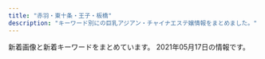 ```yaml
---
title: "赤羽・東十条・王子・板橋"
description: "キーワード別にの巨乳アジアン・チャイナエステ嬢情報をまとめました。"
---
```


新着画像と新着キーワードをまとめています。
2021年05月17日の情報です。

<DmmAffiliateIns />
<KeywordTable
  shops={
    [
    {
        "img_links": [
            "http://shanshan-esthe.com/img/sta0.jpg",
            "http://shanshan-esthe.com/img/st14.jpg",
            "http://shanshan-esthe.com/img/sta14.jpg",
            "http://shanshan-esthe.com/img/st16.jpg",
            "http://shanshan-esthe.com/img/no.png"
        ],
        "station": "JR\u6771\u5341\u6761\u99c5\u5317\u53e3",
        "keywords": {
            "D": 2,
            "86": 2
        },
        "url": "http://shanshan-esthe.com/",
        "name": "\u9999\u9999"
    },
    {
        "name": "Only one \uff5e\u30aa\u30f3\u30ea\u30fc\u30ef\u30f3\uff5e",
        "keywords": {},
        "station": "JR\u8d64\u7fbd\u99c5\u5357\u53e3",
        "img_links": [
            "http://www.roserelaxation.info/upload/201807/1531195952.jpg",
            "http://www.roserelaxation.info/upload/images/20171206_132823.jpg",
            "http://www.roserelaxation.info/upload/201807/1531197286.jpg",
            "http://www.roserelaxation.info/upload/201807/1531195547.jpg",
            "http://www.roserelaxation.info/upload/201707/1499300573.jpg",
            "http://www.roserelaxation.info/upload/images/20170706_091357.jpg",
            "http://www.roserelaxation.info/upload/201801/thumb/1517150493.jpg",
            "http://www.roserelaxation.info/upload/202007/thumb/1594636684.jpg",
            "http://www.roserelaxation.info/upload/201712/thumb_dis/1512155748.jpg",
            "http://www.roserelaxation.info/upload/images/20170613_104732.jpg",
            "http://www.roserelaxation.info/upload/202007/thumb_dis/1594636246.jpg",
            "http://www.roserelaxation.info/upload/201807/thumb_dis/1531195547.jpg",
            "http://www.roserelaxation.info/upload/201807/thumb/1531195547.jpg",
            "http://www.roserelaxation.info/upload/202008/1598846272.jpg",
            "http://www.roserelaxation.info/upload/201801/thumb_dis/1517150493.jpg",
            "http://www.roserelaxation.info/upload/201712/1512155748.jpg",
            "http://www.roserelaxation.info/upload/201708/1502280972.jpg",
            "http://www.roserelaxation.info/upload/images/20171214_032900.jpg",
            "http://www.roserelaxation.info/upload/202007/thumb_dis/1594636322.jpg",
            "http://www.roserelaxation.info/upload/202007/thumb/1594636355.jpg",
            "http://www.roserelaxation.info/upload/images/20171206_132919.jpg",
            "http://www.roserelaxation.info/upload/201708/thumb_dis/1502280972.jpg",
            "http://www.roserelaxation.info/upload/images/20171206_133002.jpg",
            "http://www.roserelaxation.info/upload/images/20170525_102731.jpg",
            "http://www.roserelaxation.info/upload/201808/thumb_dis/1535596152.jpg",
            "http://www.roserelaxation.info/upload/202007/thumb/1594636246.jpg",
            "http://www.roserelaxation.info/upload/201801/1517150493.jpg",
            "http://www.roserelaxation.info/upload/202007/1594636684.jpg",
            "http://www.roserelaxation.info/upload/201807/thumb_dis/1531195952.jpg",
            "http://www.roserelaxation.info/upload/202007/1594636355.jpg",
            "http://www.roserelaxation.info/upload/images/20171206_132851.jpg",
            "http://www.roserelaxation.info/upload/202007/1594636246.jpg",
            "http://www.roserelaxation.info/upload/202007/thumb_dis/1594636684.jpg",
            "http://www.roserelaxation.info/upload/201807/thumb_dis/1531197286.jpg",
            "http://www.roserelaxation.info/upload/202007/thumb_dis/1594636355.jpg",
            "http://www.roserelaxation.info/upload/201712/thumb/1512155748.jpg",
            "http://www.roserelaxation.info/upload/201807/thumb/1531195952.jpg"
        ],
        "url": "http://www.roserelaxation.info/"
    },
    {
        "station": "\u5c3e\u4e45\u99c5",
        "img_links": [
            "https://nippori-massage.com/images/qrcode.png",
            "https://nippori-massage.com/images/obi.jpg",
            "https://nippori-massage.com/images/esthe3.jpg",
            "https://nippori-massage.com/images/header3.png",
            "https://nippori-massage.com/line/10min-coupon.png",
            "https://nippori-massage.com/room/room-l4.jpg",
            "https://nippori-massage.com/icon/line.png",
            "https://nippori-massage.com//icon/facebook.png",
            "https://scdn.line-apps.com/n/line_add_friends/btn/ja.png",
            "https://nippori-massage.com/images/esthe1.jpg",
            "https://nippori-massage.com/images/clear.png",
            "https://nippori-massage.com/images/esthe4.jpg",
            "https://nippori-massage.com/room/room-l3.jpg",
            "https://nippori-massage.com/icon/yelp.png",
            "https://nippori-massage.com/images/esthe2.jpg",
            "https://nippori-massage.com/icon/facebook.png",
            "https://nippori-massage.com/room/room-l2.jpg",
            "https://nippori-massage.com/icon/twitter.png",
            "https://nippori-massage.com/staff/sakura-s1.jpg",
            "https://nippori-massage.com/room/room-l1.jpg",
            "https://nippori-massage.com/staff/sakura-l1.jpg",
            "https://nippori-massage.com/images/main1.jpg",
            "https://nippori-massage.com/footer/footer-line.png",
            "https://nippori-massage.com/line/line-qr.png",
            "https://nippori-massage.com/mens-esthe/2021/04/15/sakura-s1.jpg",
            "https://nippori-massage.com/images/main-sp.jpg",
            "https://nippori-massage.com/images/line_friend.png",
            "https://nippori-massage.com/footer/footer-staff.png",
            "https://nippori-massage.com/footer/footer-tel.png"
        ],
        "url": "https://nippori-massage.com/",
        "name": "\u56de\u697d\u82d1",
        "keywords": {}
    },
    {
        "keywords": {
            "E": 5,
            "86": 10,
            "87": 5,
            "C": 5,
            "85": 5,
            "D": 10
        },
        "url": "http://coconat.work/",
        "station": "JR\u8d64\u7fbd\u99c5\u6771\u53e3",
        "img_links": [
            "http://coconat.work/images/staff_t.jpg",
            "http://coconat.work/images/m-top004.jpg",
            "http://coconat.work/staff/yuko1.jpg",
            "http://coconat.work/images/m-head01.jpg",
            "http://coconat.work/staff/yuyu1.jpg",
            "http://coconat.work/images/news_t.jpg",
            "http://coconat.work/staff/ayaka1.jpg",
            "http://coconat.work/images/interior_t.jpg",
            "http://coconat.work/images/news.jpg",
            "http://coconat.work/images/call.png",
            "http://coconat.work/staff/rina1.jpg"
        ],
        "name": "\u30b3\u30b3\u30ca\u30c3\u30c4"
    },
    {
        "keywords": {
            "85": 3,
            "83": 3,
            "84": 3,
            "86": 3
        },
        "img_links": [
            "http://yuri.msa.jp/layer/images/top/top_04.jpg",
            "http://yuri.msa.jp/images/staff_06.jpg",
            "http://yuri.msa.jp/images/ser4.jpg",
            "http://yuri.msa.jp/images/staff_02.jpg",
            "http://yuri.msa.jp/layer/images/top/top_01.jpg",
            "http://yuri.msa.jp/layer/images/top/top_02.jpg",
            "http://yuri.msa.jp/images/ser1.jpg",
            "http://yuri.msa.jp/images/ser3.jpg",
            "http://yuri.msa.jp/layer/images/top/top_05.jpg",
            "http://yuri.msa.jp/images/info.png",
            "http://yuri.msa.jp/images/top1.jpg",
            "http://yuri.msa.jp/images/ser2.jpg",
            "http://yuri.msa.jp/images/wenzi-staff.png",
            "http://yuri.msa.jp/images/staff_03.jpg",
            "http://yuri.msa.jp/images/1.jpg",
            "http://yuri.msa.jp/images/staff_04.jpg",
            "http://yuri.msa.jp/images/staff_bj1.png",
            "http://yuri.msa.jp/images/s_service.png",
            "http://yuri.msa.jp/layer/images/top.jpg",
            "http://yuri.msa.jp/images/staff_01.jpg",
            "http://yuri.msa.jp/layer/images/top/top_06.jpg",
            "http://yuri.msa.jp/images/staff_bj4.png",
            "http://yuri.msa.jp/images/s_info.png",
            "http://yuri.msa.jp/images/top2.jpg",
            "http://yuri.msa.jp/layer/images/top/top_03.jpg",
            "http://yuri.msa.jp/layer/images/top/top_08.png"
        ],
        "name": "\u767e\u5408",
        "station": "JR\u6771\u5341\u6761\u99c5\u5317\u53e3",
        "url": "http://yuri.msa.jp/"
    },
    {
        "station": "JR\u8d64\u7fbd\u99c5\u5357\u53e3",
        "keywords": {
            "86": 4,
            "85": 9,
            "90": 2,
            "84": 4
        },
        "img_links": [
            "http://lastpara.net/image/cast/cast_261_1_l.jpg",
            "http://lastpara.net/image/cast/cast_265_1_s.jpg",
            "http://lastpara.net/image/cast/cast_287_1_s.jpg",
            "http://lastpara.net/image/cast/cast_263_1_l.jpg",
            "http://lastpara.net/image/cast/cast_287_1_l.jpg",
            "http://lastpara.net/image/cast/cast_259_1_s.jpg",
            "http://lastpara.net/img/event/camp_top_02.jpg",
            "http://lastpara.net/image/cast/cast_286_1_l.jpg",
            "http://lastpara.net/image/cast/cast_255_1_l.jpg",
            "http://lastpara.net/image/cast/cast_256_1_s.jpg",
            "http://lastpara.net/img/news-ttl.jpg",
            "http://lastpara.net/img/recuit.png",
            "http://lastpara.net/image/cast/cast_262_1_l.jpg",
            "http://lastpara.net/image/cast/cast_263_1_s.jpg",
            "http://lastpara.net/image/cast/cast_259_1_l.jpg",
            "http://lastpara.net/image/cast/cast_265_1_l.jpg",
            "http://lastpara.net/image/cast/cast_256_1_l.jpg",
            "http://lastpara.net/image/cast/cast_286_1_s.jpg"
        ],
        "url": "http://lastpara.net/",
        "name": "Last Paradise \uff5e\u30e9\u30b9\u30c8\u30d1\u30e9\u30c0\u30a4\u30b9\uff5e"
    },
    {
        "name": "\u6211\u304c\u5bb6",
        "keywords": {
            "83": 4,
            "86": 4,
            "C": 9,
            "85": 8,
            "D": 16
        },
        "img_links": [
            "https://wagaya.xyz.mn/images/s_staff.png",
            "https://wagaya.xyz.mn/images/top.jpg",
            "https://wagaya.xyz.mn/photos/sites/56/2021/04/2021041205512892.jpg",
            "https://wagaya.xyz.mn/images/s_news.png",
            "https://wagaya.xyz.mn/photos/sites/56/2021/04/202104050602539.jpg",
            "https://wagaya.xyz.mn/photos/sites/56/2021/04/2021040506054956.jpg",
            "https://wagaya.xyz.mn/images/mobile.jpg",
            "https://wagaya.xyz.mn/photos/sites/56/2021/04/2021041205512961.jpg",
            "https://wagaya.xyz.mn/images/nbj1.png"
        ],
        "url": "https://wagaya.xyz.mn/",
        "station": "JR\u738b\u5b50\u99c5\u4e2d\u592e\u53e3"
    },
    {
        "station": "JR\u8d64\u7fbd\u99c5\u6771\u53e3",
        "url": "http://angel-aroma.net/",
        "name": "\u30c0\u30fc\u30ea\u30f3",
        "img_links": [
            "http://angel-aroma.net/img/m30.jpg",
            "http://angel-aroma.net/img/m4.jpg",
            "http://angel-aroma.net/img/m5.jpg",
            "http://angel-aroma.net/img/sta1.jpg",
            "http://angel-aroma.net/img/stafft.jpg",
            "http://angel-aroma.net/img/sta3.jpg",
            "http://angel-aroma.net/img/m2.jpg",
            "http://angel-aroma.net/img/top.jpg",
            "http://angel-aroma.net/img/sta6.jpg",
            "http://angel-aroma.net/img/sta2.jpg",
            "http://angel-aroma.net/img/no.png",
            "http://angel-aroma.net/img/sta5.jpg",
            "http://angel-aroma.net/img/qr.jpg",
            "http://angel-aroma.net/img/m3.jpg",
            "http://angel-aroma.net/img/m20.jpg",
            "http://angel-aroma.net/img/m6.jpg",
            "http://angel-aroma.net/img/m10.jpg",
            "http://angel-aroma.net/img/m1.jpg"
        ],
        "keywords": {
            "86": 4,
            "82": 2,
            "84": 2,
            "87": 2
        }
    },
    {
        "url": "http://figret.xyz/",
        "keywords": {
            "85": 2,
            "D": 5,
            "C": 1,
            "87": 1
        },
        "img_links": [
            "http://figret.xyz/uploads/210517/1-21051G0253T50.jpg",
            "http://figret.xyz/static/picture/girls-bar.png",
            "http://figret.xyz/static/picture/bar-girls.png",
            "http://figret.xyz/static/picture/info2.jpg",
            "http://figret.xyz/uploads/210501/1-2105011FK05b.jpg",
            "http://figret.xyz/uploads/210515/1-2105151454123F.jpg",
            "http://figret.xyz/uploads/200520/1-200520100455411.jpg",
            "http://figret.xyz/static/picture/bar-infomation.png",
            "http://figret.xyz/static/picture/info1.jpg",
            "http://figret.xyz/uploads/200520/1-200520100430557.jpg",
            "http://figret.xyz/static/picture/bar-news.png",
            "http://figret.xyz/uploads/200520/1-200520094144146.jpg",
            "http://figret.xyz/static/picture/bar-inte.png",
            "http://figret.xyz/static/picture/info_text.jpg"
        ],
        "station": "JR\u5341\u6761\u99c5\u5357\u53e3",
        "name": "\u7e01\u697d"
    },
    {
        "station": "JR\u738b\u5b50\u99c5\u5317\u53e3",
        "name": "\u7f8e\u5065",
        "url": "http://oji.pink/",
        "img_links": [
            "http://oji.pink/images/r2.jpg",
            "http://oji.pink/images/g7.jpg",
            "http://oji.pink/images/r4.jpg",
            "http://oji.pink/images/r3.jpg",
            "http://oji.pink/images/top.jpg",
            "http://oji.pink/images/aki.jpg",
            "http://oji.pink/images/1.png",
            "http://oji.pink/images/g0.jpg",
            "http://oji.pink/images/new1.jpg",
            "http://oji.pink/images/g2.jpg",
            "http://oji.pink/images/zi_staff.png",
            "http://oji.pink/images/g5.jpg",
            "http://oji.pink/images/yuki.jpg",
            "http://oji.pink/images/zi_link.png",
            "http://oji.pink/images/g1.jpg",
            "http://oji.pink/images/r1.jpg",
            "http://oji.pink/images/3.png",
            "http://oji.pink/images/mobile.jpg"
        ],
        "keywords": {
            "C": 15
        }
    },
    {
        "url": "http://www.goodtime.iesjp.com/",
        "img_links": [
            "http://www.goodtime.iesjp.com/images/m-top-right04.jpg",
            "http://www.goodtime.iesjp.com/images/m-top03.jpg",
            "http://www.goodtime.iesjp.com/photo_news/upimg/2288060497ed9031e6_0.jpg",
            "http://www.goodtime.iesjp.com/photo_news/upimg/6226360739cbd5fa6e_0.jpg",
            "http://www.goodtime.iesjp.com/images/m-top-right01.jpg",
            "http://www.goodtime.iesjp.com/images/m-right.jpg",
            "http://www.goodtime.iesjp.com/files/006.jpg",
            "http://www.goodtime.iesjp.com/files/003.jpg",
            "http://www.goodtime.iesjp.com/images/m-top-right03.jpg",
            "http://www.goodtime.iesjp.com/photo_news/upimg/20911603de0e3ad912_0.jpg",
            "http://www.goodtime.iesjp.com/files/007.jpg",
            "http://www.goodtime.iesjp.com/images/call.png",
            "http://www.goodtime.iesjp.com/images/m-yejiao.jpg",
            "http://www.goodtime.iesjp.com/photo_news/upimg/529386029caabbb08f_0.jpg",
            "http://www.goodtime.iesjp.com/images/m-top-right02.jpg",
            "http://www.goodtime.iesjp.com/images/m-top02.jpg",
            "http://www.goodtime.iesjp.com/photo_news/upimg/3462960a1ab283cd4a_0.jpg",
            "http://www.goodtime.iesjp.com/files/001.jpg",
            "http://www.goodtime.iesjp.com/files/004.jpg",
            "http://www.goodtime.iesjp.com/photo_news/upimg/43415603819cc9fd0d_1.jpg",
            "http://www.goodtime.iesjp.com/photo_news/upimg/22286608910ac9b0db_0.jpg",
            "http://www.goodtime.iesjp.com/images/top-left01.jpg",
            "http://www.goodtime.iesjp.com/images/m-left.jpg",
            "http://www.goodtime.iesjp.com/photo_news/upimg/1591860540114b630a_0.jpg",
            "http://www.goodtime.iesjp.com/images/m-head.jpg"
        ],
        "keywords": {
            "87": 8,
            "D": 8,
            "85": 2,
            "\u30bb\u30af\u30b7\u30fc": 3
        },
        "station": "\u8d64\u7fbd\u5ca9\u6df5\u99c52\u756a\u51fa\u53e3",
        "name": "GOOD TIME"
    },
    {
        "url": "http://www.darling.esjp.info/",
        "img_links": [
            "http://www.darling.esjp.info/img/tel.png",
            "http://www.darling.esjp.info/img/stt.jpg",
            "http://www.darling.esjp.info/files/008.jpg",
            "http://www.darling.esjp.info/img/nav-003.png",
            "http://www.darling.esjp.info/img/nav-001.png",
            "http://www.darling.esjp.info/img/nav-004.png",
            "http://www.darling.esjp.info/img/top01.png",
            "http://www.darling.esjp.info/files/007.jpg",
            "http://www.darling.esjp.info/img/nav-002.png",
            "http://www.darling.esjp.info/files/001.jpg",
            "http://www.darling.esjp.info/img/stb.jpg",
            "http://www.darling.esjp.info/img/nav-005.png",
            "http://www.darling.esjp.info/img/nav-006.png",
            "http://www.darling.esjp.info/files/003.jpg",
            "http://www.darling.esjp.info/files/002.jpg"
        ],
        "station": "JR\u8d64\u7fbd\u99c5\u5357\u53e3",
        "keywords": {
            "D": 5,
            "86": 1,
            "87": 4
        },
        "name": "Darling \uff5e\u30c0\u30fc\u30ea\u30f3\uff5e"
    },
    {
        "station": "\u84ee\u6839\u99c5\u6771\u53e3",
        "img_links": [
            "http://www.l-yuri.work/staff/emi.jpg",
            "http://www.l-yuri.work/images/staff_t.jpg",
            "http://www.l-yuri.work/images/3.png",
            "http://www.l-yuri.work/images/news.png",
            "http://www.l-yuri.work/staff/aki.jpg",
            "http://www.l-yuri.work/img/kaori1.jpg",
            "http://www.l-yuri.work/staff/rina.jpg",
            "http://www.l-yuri.work/img/rina1.jpg",
            "http://www.l-yuri.work/staff/miki.jpg",
            "http://www.l-yuri.work/images/sys.png",
            "http://www.l-yuri.work/img/emi1.jpg",
            "http://www.l-yuri.work/images/s1.png",
            "http://www.l-yuri.work/images/int1.png",
            "http://www.l-yuri.work/img/aki1.jpg",
            "http://www.l-yuri.work/images/int2.png",
            "http://www.l-yuri.work/images/1.png",
            "http://www.l-yuri.work/images/tg.jpg",
            "http://www.l-yuri.work/images/head.jpg",
            "http://www.l-yuri.work/images/4.png",
            "http://www.l-yuri.work/images/tel.jpg",
            "http://www.l-yuri.work/images/h_line.jpg",
            "http://www.l-yuri.work/img/miki1.jpg",
            "http://www.l-yuri.work/images/2.png",
            "http://www.l-yuri.work/images/mobile.jpg",
            "http://www.l-yuri.work/images/5.png",
            "http://www.l-yuri.work/staff/kaori.jpg",
            "http://www.l-yuri.work/images/interior_t.jpg"
        ],
        "url": "http://www.l-yuri.work/",
        "name": "\u767e\u5408",
        "keywords": {}
    },
    {
        "img_links": [
            "http://esthe-taiwanaroma.com/img/corona-3.jpg",
            "http://esthe-taiwanaroma.com/img/tel_img.png",
            "http://esthe-taiwanaroma.com/img/sara2.jpg",
            "http://esthe-taiwanaroma.com/img/4ugai.png",
            "http://esthe-taiwanaroma.com/img/emi001.jpg",
            "http://esthe-taiwanaroma.com/img/sara002.jpg",
            "http://esthe-taiwanaroma.com/img/erika01.jpg",
            "http://esthe-taiwanaroma.com/img/mask03.jpg",
            "http://esthe-taiwanaroma.com/img/mask04.jpg",
            "http://esthe-taiwanaroma.com/img/iphone.png",
            "http://esthe-taiwanaroma.com/img/mami.jpg",
            "http://esthe-taiwanaroma.com/img/mask02.jpg",
            "http://esthe-taiwanaroma.com/img/kasumi.jpg",
            "http://esthe-taiwanaroma.com/img/yuki.jpg",
            "http://esthe-taiwanaroma.com/img/corona-5.jpg",
            "http://esthe-taiwanaroma.com/img/photo_01.jpg",
            "http://esthe-taiwanaroma.com/img/corona-4.jpg",
            "http://esthe-taiwanaroma.com/img/mask01.jpg",
            "http://esthe-taiwanaroma.com/img/sayaka.jpg",
            "http://esthe-taiwanaroma.com/img/head_img.png",
            "http://esthe-taiwanaroma.com/img/mika2.jpg",
            "http://esthe-taiwanaroma.com/img/topbg02.jpg",
            "http://esthe-taiwanaroma.com/img/corona-2.jpg",
            "http://esthe-taiwanaroma.com/img/mami03.png",
            "http://esthe-taiwanaroma.com/img/hina.jpg",
            "http://esthe-taiwanaroma.com/img/mask05.jpg",
            "http://esthe-taiwanaroma.com/img/mizuho03.jpg",
            "http://esthe-taiwanaroma.com/img/2biore.png",
            "http://esthe-taiwanaroma.com/img/pagetop.png",
            "http://esthe-taiwanaroma.com/img/aoi.jpg",
            "http://esthe-taiwanaroma.com/img/1purazuma.png",
            "http://esthe-taiwanaroma.com/img/3kenon.png",
            "http://esthe-taiwanaroma.com/img/anna.png",
            "http://esthe-taiwanaroma.com/img/ami.jpg",
            "http://esthe-taiwanaroma.com/img/coming.jpg"
        ],
        "name": "\u53f0\u6e7e\u30a2\u30ed\u30de",
        "keywords": {},
        "station": "JR\u8d64\u7fbd\u99c5\u5357\u53e3",
        "url": "http://esthe-taiwanaroma.com/"
    },
    {
        "url": "http://www.cocosia.work/",
        "name": "Cocosia \uff5e\u30b3\u30b3\u30b7\u30a2\uff5e",
        "keywords": {
            "E": 6,
            "85": 2,
            "C": 15,
            "D": 10,
            "86": 8,
            "87": 6
        },
        "station": "JR\u8d64\u7fbd\u99c5\u897f\u53e3",
        "img_links": [
            "http://www.cocosia.work/img/int3_sp.jpg",
            "http://www.cocosia.work/staff/riya1.jpg",
            "http://www.cocosia.work/staff/yuyu.jpg",
            "http://www.cocosia.work/img/int3.jpg",
            "http://www.cocosia.work/staff/mao1.jpg",
            "http://www.cocosia.work/staff/mika1.jpg",
            "http://www.cocosia.work/staff/mao.jpg",
            "http://www.cocosia.work/staff/rea.jpg",
            "http://www.cocosia.work/img/int1_sp.jpg",
            "http://www.cocosia.work/staff/riya.jpg",
            "http://www.cocosia.work/img/int1.jpg",
            "http://www.cocosia.work/img/bn_contact_sp.jpg",
            "http://www.cocosia.work/img/int2_sp.jpg",
            "http://www.cocosia.work/img/i_tel.png",
            "http://www.cocosia.work/img/bn_contact.jpg",
            "http://www.cocosia.work/img/concept_sp.jpg",
            "http://www.cocosia.work/staff/rea1.jpg",
            "http://www.cocosia.work/img/int2.jpg",
            "http://www.cocosia.work/staff/mika.jpg",
            "http://www.cocosia.work/staff/yuyu1.jpg",
            "http://www.cocosia.work/img/concept.jpg",
            "http://www.cocosia.work/staff/hina.jpg",
            "http://www.cocosia.work/img/bn_howto.jpg",
            "http://www.cocosia.work/img/header_info.png",
            "http://www.cocosia.work/img/bn_howto_sp.jpg",
            "http://www.cocosia.work/staff/hina1.jpg"
        ]
    },
    {
        "name": "Kiss you",
        "img_links": [
            "http://kissyourelax.xyz/uploads/190426/1-1Z4261G221600.jpg",
            "http://kissyourelax.xyz/img/s0.png",
            "http://kissyourelax.xyz/uploads/200812/1-200Q212540D24.jpg",
            "http://kissyourelax.xyz/uploads/191213/1-1912131550052E.jpg",
            "http://kissyourelax.xyz/uploads/190625/1-1Z625204313L6.jpg",
            "http://kissyourelax.xyz/uploads/190422/1-1Z422144244F3.jpg",
            "http://kissyourelax.xyz/uploads/200812/1-200Q2125423452.jpg",
            "http://kissyourelax.xyz/uploads/190625/1-1Z625203Q3N2.jpg",
            "http://kissyourelax.xyz/uploads/191213/1-19121315493M58.jpg",
            "http://kissyourelax.xyz/uploads/200929/1-200929125F62K.jpg",
            "http://kissyourelax.xyz/uploads/190426/1-1Z4261G229208.jpg",
            "http://kissyourelax.xyz/uploads/190802/1-1ZP20P930U4.jpg",
            "http://kissyourelax.xyz/uploads/190802/1-1ZP20P91YN.jpg",
            "http://kissyourelax.xyz/uploads/191129/1-191129154603T5.jpg",
            "http://kissyourelax.xyz/img/botton.jpg",
            "http://kissyourelax.xyz/uploads/190422/1-1Z42214343N22.jpg",
            "http://kissyourelax.xyz/uploads/190422/1-1Z422143352a6.jpg",
            "http://kissyourelax.xyz/uploads/190514/1-1Z5140R02A31.jpg",
            "http://kissyourelax.xyz/uploads/200929/1-200929125H1111.jpg",
            "http://kissyourelax.xyz/uploads/190426/1-1Z4261G1591I.jpg",
            "http://kissyourelax.xyz/uploads/190712/1-1ZG2111A3147.jpg",
            "http://kissyourelax.xyz/uploads/190514/1-1Z5140R044351.jpg",
            "http://kissyourelax.xyz/uploads/190712/1-1ZG2111F3448.jpg",
            "http://kissyourelax.xyz/uploads/190920/1-1Z9200Z645220.jpg"
        ],
        "keywords": {},
        "station": "JR\u8d64\u7fbd\u99c5",
        "url": "http://kissyourelax.xyz/"
    },
    {
        "url": "http://minming.work/",
        "keywords": {
            "86": 2,
            "88": 1,
            "D": 3
        },
        "station": "\u9ad8\u5cf6\u5e73\u99c5",
        "img_links": [
            "http://minming.work/uploads/210405/1-2104051H30X20.jpg",
            "http://minming.work/uploads/210405/1-2104051H21N45.jpg",
            "http://minming.work/uploads/210405/1-2104051H4034V.jpg",
            "http://minming.work/uploads/allimg/210222/1-2102221K144L3.png"
        ],
        "name": "Jessica"
    },
    {
        "keywords": {
            "87": 6,
            "E": 6,
            "D": 6,
            "C": 30,
            "85": 30,
            "86": 6
        },
        "img_links": [
            "http://www.kaen.relaxmens.com/images/kanban.jpg",
            "http://www.kaen.relaxmens.com/images/sp_top.jpg",
            "http://www.kaen.relaxmens.com/images/acc4.jpg",
            "http://www.kaen.relaxmens.com/images/tit_new.png",
            "http://www.kaen.relaxmens.com/files/008.jpg",
            "http://www.kaen.relaxmens.com/images/sp_tit_new.png",
            "http://www.kaen.relaxmens.com/images/acc1.jpg",
            "http://www.kaen.relaxmens.com/files/009.jpg",
            "http://www.kaen.relaxmens.com/images/tit_therapist.png",
            "http://www.kaen.relaxmens.com/images/acc5.jpg",
            "http://www.kaen.relaxmens.com/files/002.jpg",
            "http://www.kaen.relaxmens.com/images/top.jpg",
            "http://www.kaen.relaxmens.com/images/acc2.jpg",
            "http://www.kaen.relaxmens.com/files/001.jpg",
            "http://www.kaen.relaxmens.com/images/acc3.jpg",
            "http://www.kaen.relaxmens.com/images/sp_tit_therapist.png",
            "http://www.kaen.relaxmens.com/images/img_tel.png",
            "http://www.kaen.relaxmens.com/files/007.jpg",
            "http://www.kaen.relaxmens.com/files/006.jpg",
            "http://www.kaen.relaxmens.com/files/005.jpg",
            "http://www.kaen.relaxmens.com/images/maining.jpg"
        ],
        "name": "\u83ef\u8276",
        "url": "http://www.kaen.relaxmens.com/",
        "station": "JR\u8d64\u7fbd\u99c5\u6771\u53e3"
    },
    {
        "keywords": {},
        "station": "JR\u6771\u5341\u6761\u99c5\u5317\u53e3",
        "img_links": [
            "https://higashijujo-mensesthe.com/images/clear.png",
            "https://higashijujo-mensesthe.com/room/esthe1.jpg",
            "https://higashijujo-mensesthe.com/images/main-sp.jpg",
            "https://higashijujo-mensesthe.com/staff/kimi-l1.jpg",
            "https://higashijujo-mensesthe.com/staff/runa-s1.jpg",
            "https://higashijujo-mensesthe.com/staff/runa-l1.jpg",
            "https://higashijujo-mensesthe.com/images/footer-r.png",
            "https://higashijujo-mensesthe.com/icon/yelp.png",
            "https://higashijujo-mensesthe.com/2019/08/10/kimi-s1.jpg",
            "https://higashijujo-mensesthe.com/menu/friend.png",
            "https://higashijujo-mensesthe.com/room/room-l2.jpg",
            "https://higashijujo-mensesthe.com/icon/line.png",
            "https://higashijujo-mensesthe.com/images/header3.png",
            "https://higashijujo-mensesthe.com/icon/facebook.png",
            "https://higashijujo-mensesthe.com/staff/kimi-l2.jpg",
            "https://higashijujo-mensesthe.com/menu/blog.png",
            "https://higashijujo-mensesthe.com/staff/lime-l1.jpg",
            "https://higashijujo-mensesthe.com/staff/satomi-l1.jpg",
            "https://higashijujo-mensesthe.com/menu/home.png",
            "https://higashijujo-mensesthe.com/images/footer-l.png",
            "https://higashijujo-mensesthe.com/room/esthe2.jpg",
            "https://higashijujo-mensesthe.com/button/blog.png",
            "https://higashijujo-mensesthe.com/staff/rika-l1.jpg",
            "https://higashijujo-mensesthe.com/images/flower.png",
            "https://higashijujo-mensesthe.com/staff/lime-s1.jpg",
            "https://higashijujo-mensesthe.com/2019/10/21/rika-s1.jpg",
            "https://higashijujo-mensesthe.com/button/home.png",
            "https://higashijujo-mensesthe.com/room/room-l3.jpg",
            "https://higashijujo-mensesthe.com/room/esthe3.jpg",
            "https://higashijujo-mensesthe.com/staff/rika-s1.jpg",
            "https://higashijujo-mensesthe.com/2019/08/23/satomi-s1.jpg",
            "https://higashijujo-mensesthe.com/staff/kimi-s2.jpg",
            "https://higashijujo-mensesthe.com/images/camp.jpg",
            "https://higashijujo-mensesthe.com/2019/08/22/runa-s1.jpg",
            "https://higashijujo-mensesthe.com/room/room-l4.jpg",
            "https://higashijujo-mensesthe.com/room/room-l1.jpg",
            "https://higashijujo-mensesthe.com/images/main1.jpg",
            "https://higashijujo-mensesthe.com/menu/gallery.png",
            "https://higashijujo-mensesthe.com/menu/info.png",
            "https://higashijujo-mensesthe.com/images/qrcode.png",
            "https://higashijujo-mensesthe.com/icon/twitter.png",
            "https://higashijujo-mensesthe.com/staff/satomi-s1.jpg",
            "https://higashijujo-mensesthe.com/2020/02/29/lime-s1.jpg",
            "https://higashijujo-mensesthe.com/button/staff.png",
            "https://higashijujo-mensesthe.com/staff/kimi-s1.jpg"
        ],
        "url": "https://higashijujo-mensesthe.com/",
        "name": "Love Sea"
    },
    {
        "img_links": [
            "http://esthe-japan.work/flower/upload/202004/1588153474.png"
        ],
        "name": "FLOWER",
        "station": "JR\u8d64\u7fbd\u99c5\u5357\u6539\u672d\u53e3(\u6771)",
        "url": "http://esthe-japan.work/flower/",
        "keywords": {
            "98": 1,
            "88": 3,
            "87": 3,
            "\u30bb\u30af\u30b7\u30fc": 6,
            "89": 3
        }
    },
    {
        "name": "\u30a2\u30a4\u30ea\u30b9",
        "url": "http://www.e-baby.work/",
        "img_links": [
            "http://www.e-baby.work/staff/karen1.jpg",
            "http://www.e-baby.work/staff/haru1.jpg",
            "http://www.e-baby.work/img/all/icon2.png",
            "http://www.e-baby.work/staff/rina1.jpg",
            "http://www.e-baby.work/staff/kumic.jpg",
            "http://www.e-baby.work/staff/maya1.jpg",
            "http://www.e-baby.work/staff/yuka1.jpg",
            "http://www.e-baby.work/staff/kumi1.jpg",
            "http://www.e-baby.work/img/all/loader.png"
        ],
        "keywords": {
            "86": 2,
            "D": 3,
            "E": 2,
            "C": 1,
            "89": 1,
            "87": 1,
            "84": 1,
            "85": 1
        },
        "station": "JR\u8d64\u7fbd\u99c5\u6771\u53e3"
    }
]
}
/>
<DmmAffiliateScript />
